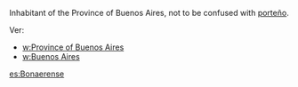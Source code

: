 Inhabitant of the Province of Buenos Aires, not to be confused with  [[porteño]]. 

Ver:
*[[w:Province of Buenos Aires]]
*[[w:Buenos Aires]]

[[es:Bonaerense]]